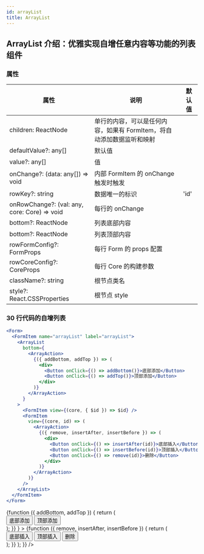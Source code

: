 ```yaml
---
id: arrayList
title: ArrayList
---
```



## ArrayList 介绍：优雅实现自增任意内容等功能的列表组件

### 属性

| 属性                                         | 说明                                                                  | 默认值 |
| -------------------------------------------- | --------------------------------------------------------------------- | ------ |
| children: ReactNode                          | 单行的内容，可以是任何内容，如果有 FormItem，将自动添加数据监听和映射 |        |
| defaultValue?: any[]                         | 默认值                                                                |        |
| value?: any[]                                | 值                                                                    |        |
| onChange?: (data: any[]) => void             | 内部 FormItem 的 onChange 触发时触发                                  |        |
| rowKey?: string                              | 数据唯一的标识                                                        | 'id'   |
| onRowChange?: (val: any, core: Core) => void | 每行的 onChange                                                       |        |
| bottom?: ReactNode                           | 列表底部内容                                                          |        |
| bottom?: ReactNode                           | 列表顶部内容                                                          |        |
| rowFormConfig?: FormProps                    | 每行 Form 的 props 配置                                               |        |
| rowCoreConfig?: CoreProps                    | 每行 Core 的构建参数                                                  |        |
| className?: string                           | 根节点类名                                                            |        |
| style?: React.CSSProperties                  | 根节点 style                                                          |        |

### 30 行代码的自增列表

```jsx
<Form>
  <FormItem name="arrayList" label="arrayList">
    <ArrayList
      bottom={
        <ArrayAction>
          {({ addBottom, addTop }) => (
            <div>
              <Button onClick={() => addBottom()}>底部添加</Button>
              <Button onClick={() => addTop()}>顶部添加</Button>
            </div>
          )}
        </ArrayAction>
      }
    >
      <FormItem view={(core, { $id }) => $id} />
      <FormItem
        view={(core, id) => (
          <ArrayAction>
            {({ remove, insertAfter, insertBefore }) => (
              <div>
                <Button onClick={() => insertAfter(id)}>底部插入</Button>
                <Button onClick={() => insertBefore(id)}>顶部插入</Button>
                <Button onClick={() => remove(id)}>删除</Button>
              </div>
            )}
          </ArrayAction>
        )}
      />
    </ArrayList>
  </FormItem>
</Form>
```

<Form>
  <FormItem name="arrayList" label="arrayList">
    <ArrayList
      bottom={
        <ArrayAction>
          {function ({ addBottom, addTop }) {
            return (
              <div>
                <Button
                  onClick={function () {
                    addBottom();
                  }}
                >
                  底部添加
                </Button>
                <Button
                  onClick={function () {
                    addTop();
                  }}
                >
                  顶部添加
                </Button>
              </div>
            );
          }}
        </ArrayAction>
      }
    >
      <FormItem
        view={function (core, { $id }) {
          return $id;
        }}
      />
      <FormItem
        view={function (core, { $id }) {
          return (
            <ArrayAction>
              {function ({ remove, insertAfter, insertBefore }) {
                return (
                  <div>
                    <Button
                      onClick={function () {
                        insertAfter($id);
                      }}
                    >
                      底部插入
                    </Button>
                    <Button
                      onClick={function () {
                        insertBefore($id);
                      }}
                    >
                      顶部插入
                    </Button>
                    <Button
                      onClick={function () {
                        remove($id);
                      }}
                    >
                      删除
                    </Button>
                  </div>
                );
              }}
            </ArrayAction>
          );
        }}
      />
    </ArrayList>
  </FormItem>
</Form>
